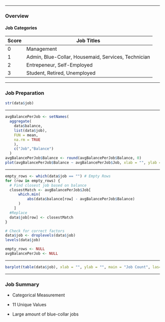 ------------------------------------------------------------------------

### Overview

#### Job Categories

| Score | Job Titles                                          |
|-------|-----------------------------------------------------|
| 0     | Management                                          |
| 1     | Admin, Blue-Collar, Housemaid, Services, Technician |
| 2     | Entrepeneur, Self-Employed                          |
| 3     | Student, Retired, Unemployed                        |

------------------------------------------------------------------------

### Job Preparation

```r
str(data$job)
```

------------------------------------------------------------------------

```r
avgBalancePerJob <- setNames(
  aggregate(
    data$balance, 
    list(data$job), 
    FUN = mean, 
    na.rm = TRUE
    ),
    c("Job","Balance")
  )
avgBalancePerJob$Balance <- round(avgBalancePerJob$Balance, 0)
plot(avgBalancePerJob$Balance ~ avgBalancePerJob$Job, xlab = "", ylab = "", main = "Mean by Job", las=2)
```

------------------------------------------------------------------------

```r
empty_rows <- which(data$job == "") # Empty Rows
for (row in empty_rows) {
  # Find closest job based on balance
  closestMatch <- avgBalancePerJob$Job[
      which.min(
          abs(data$balance[row] - avgBalancePerJob$Balance)
      )
    ]
  #Replace
  data$job[row] <- closestMatch
}

# Check for correct factors
data$job <- droplevels(data$job)
levels(data$job)
```

```r
empty_rows <- NULL
avgBalancePerJob <- NULL
```

------------------------------------------------------------------------

```r
barplot(table(data$job), xlab = "", ylab = "", main = "Job Count", las=2, cex.names = 0.8)
```

------------------------------------------------------------------------

### Job Summary 

-   Categorical Measurement

-   11 Unique Values

-   Large amount of blue-collar jobs
